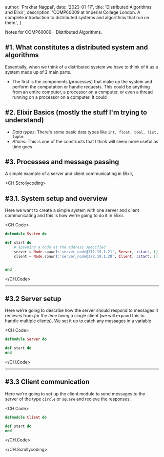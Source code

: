
  author: 'Prakhar Nagpal',
  date: '2023-01-17',
  title: 'Distributed Algorithms and Elixir',
  description:
    'COMP60009 at Imperial College London. A complete introduction to distributed systems and algorithms that run on them.',
}


Notes for COMP60009 - Distributed Algorithms.

## #1. What constitutes a distributed system and algorithms

Essentially, when we think of a distributed system we have to think of it as a system made up of 2 main parts.

- The first is the components (_processes_) that make up the system and perform the computation or handle requests. This could be anything from an entire computer, a processor on a computer, or even a thread running on a processor on a computer. It could

## #2. Elixir Basics (mostly the stuff I'm trying to understand)

- _Data types_: There's some basic data types like `int, float, bool, list, tuple`
- _Atoms_: This is one of the constructs that I think will seem more useful as time goes

## #3. Processes and message passing

A simple example of a server and client communicating in Elixir,

<CH.Scrollycoding>
## #3.1. System setup and overview

Here we want to create a simple system with one server and client communicating and this is how we're going to do it in Elixir.

<CH.Code>

```elixir cluster.exs
defmodule System do

def start do
    # spawning a node at the address specified
    server = Node.spawn(:'server_node@172.19.1.21', Server, :start, [])
    client = Node.spawn(:'server_node@172.19.1.20', Client, :start, [])


end
```

</CH.Code>

---

## #3.2 Server setup

Here we're going to describe how the server should respond to messages it recieves from _for the time being_ a single client (we will expand this to handle multiple clients). We set it up to catch any messages in a variable

<CH.Code>

```elixir server.exs
defmodule Server do

def start do
end
```

</CH.Code>

---

## #3.3 Client communication

Here we're going to set up the client module to send messages to the server of the type `circle` or `square` and recieve the responses.

<CH.Code>

```elixir client.exs
defmodule Client do

def start do
end
```

</CH.Code>

</CH.Scrollycoding>
